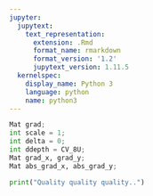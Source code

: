 ```yaml
---
jupyter:
  jupytext:
    text_representation:
      extension: .Rmd
      format_name: rmarkdown
      format_version: '1.2'
      jupytext_version: 1.11.5
  kernelspec:
    display_name: Python 3
    language: python
    name: python3
---
```


```python
Mat grad;
int scale = 1;
int delta = 0;
int ddepth = CV_8U;
Mat grad_x, grad_y;
Mat abs_grad_x, abs_grad_y;
```

```python
print("Quality quality quality..")
```

```python

```
